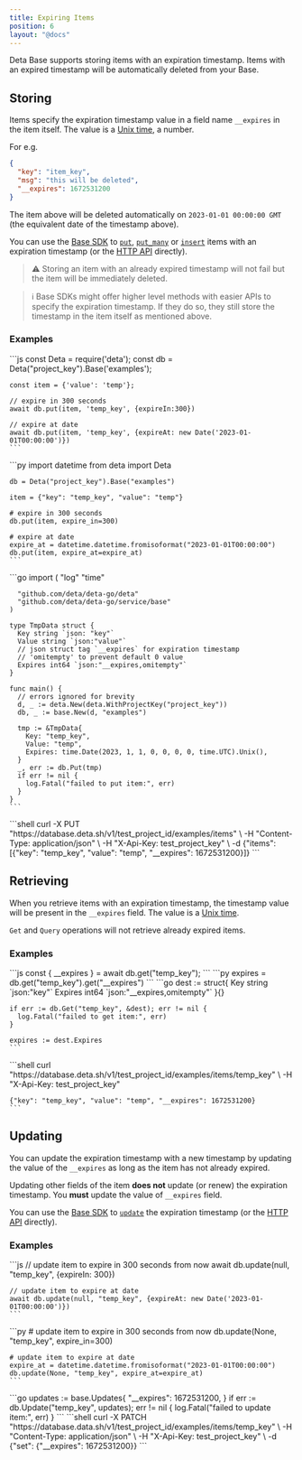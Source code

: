 ```yaml
---
title: Expiring Items
position: 6
layout: "@docs"
---
```



Deta Base supports storing items with an expiration timestamp. Items with an expired timestamp will be automatically deleted from your Base.

## Storing 

Items specify the expiration timestamp value in a field name `__expires` in the item itself. The value is a [Unix time](https://en.wikipedia.org/wiki/Unix_time), a number.

For e.g.
```json
{
  "key": "item_key",
  "msg": "this will be deleted",
  "__expires": 1672531200
}
```

The item above will be deleted automatically on `2023-01-01 00:00:00 GMT` (the equivalent date of the timestamp above).

You can use the [Base SDK](./sdk/base) to [`put`](./sdk/base#put), [`put_many`](./sdk/base#put_many) or [`insert`](./sdk/base#insert) items with an expiration timestamp (or the [HTTP API](./http-api/base) directly).

> ⚠️ Storing an item with an already expired timestamp will not fail but the item will be immediately deleted.

> ℹ️ Base SDKs might offer higher level methods with easier APIs to specify the expiration timestamp. If they do so, they still store the timestamp in the item itself as mentioned above.

### Examples

<LangTabsExtended>
  <Fragment slot="js">
    ```js
    const Deta = require('deta');
    const db = Deta("project_key").Base('examples');

    const item = {'value': 'temp'};

    // expire in 300 seconds
    await db.put(item, 'temp_key', {expireIn:300})

    // expire at date
    await db.put(item, 'temp_key', {expireAt: new Date('2023-01-01T00:00:00')})
    ```
  </Fragment>

  <Fragment slot="py">
    ```py
    import datetime
    from deta import Deta

    db = Deta("project_key").Base("examples")

    item = {"key": "temp_key", "value": "temp"}

    # expire in 300 seconds
    db.put(item, expire_in=300)

    # expire at date
    expire_at = datetime.datetime.fromisoformat("2023-01-01T00:00:00")
    db.put(item, expire_at=expire_at)
    ```
  </Fragment>

  <Fragment slot="go">
    ```go
    import (
      "log"
      "time"
  
      "github.com/deta/deta-go/deta"
      "github.com/deta/deta-go/service/base"
    )

    type TmpData struct {
      Key string `json: "key"`
      Value string `json:"value"`
      // json struct tag `__expires` for expiration timestamp
      // 'omitempty' to prevent default 0 value
      Expires int64 `json:"__expires,omitempty"`
    }

    func main() {
      // errors ignored for brevity
      d, _ := deta.New(deta.WithProjectKey("project_key"))
      db, _ := base.New(d, "examples")

      tmp := &TmpData{
        Key: "temp_key",
        Value: "temp",
        Expires: time.Date(2023, 1, 1, 0, 0, 0, 0, time.UTC).Unix(),
      }
      _, err := db.Put(tmp)
      if err != nil {
        log.Fatal("failed to put item:", err) 
      }
    }
    ```
  </Fragment>

  <Fragment slot="http">
    ```shell
    curl -X PUT "https://database.deta.sh/v1/test_project_id/examples/items" \
        -H "Content-Type: application/json" \
        -H "X-Api-Key: test_project_key" \
        -d {"items":[{"key": "temp_key", "value": "temp", "__expires": 1672531200}]}
    ```
  </Fragment>

</LangTabsExtended>

## Retrieving

When you retrieve items with an expiration timestamp, the timestamp value will be present in the `__expires` field. The value is a [Unix time](https://en.wikipedia.org/wiki/Unix_time).

`Get` and `Query` operations will not retrieve already expired items.

### Examples

<LangTabsExtended>
  <Fragment slot="js">
    ```js
    const { __expires } = await db.get("temp_key");
    ```
  </Fragment>

  <Fragment slot="py">
    ```py
    expires = db.get("temp_key").get("__expires")
    ```
  </Fragment>

  <Fragment slot="go">
    ```go
    dest := struct{
      Key     string `json:"key"`
      Expires int64  `json:"__expires,omitempty"`
    }{}

    if err := db.Get("temp_key", &dest); err != nil {
      log.Fatal("failed to get item:", err)
    }

    expires := dest.Expires
    ```
  </Fragment>

  <Fragment slot="http">
    ```shell
    curl "https://database.deta.sh/v1/test_project_id/examples/items/temp_key" \
        -H "X-Api-Key: test_project_key"

    {"key": "temp_key", "value": "temp", "__expires": 1672531200}
    ```
  </Fragment>

</LangTabsExtended>




## Updating

You can update the expiration timestamp with a new timestamp by updating the value of the `__expires` as long as the item has not already expired.

Updating other fields of the item **does not** update (or renew) the expiration timestamp. You **must** update the value of `__expires` field.

You can use the [Base SDK](./sdk.md) to [`update`](./sdk#update) the expiration timestamp (or the [HTTP API](./http-api/about.md) directly).

### Examples

<LangTabsExtended>
  <Fragment slot="js">
    ```js
    // update item to expire in 300 seconds from now 
    await db.update(null, "temp_key", {expireIn: 300})

    // update item to expire at date
    await db.update(null, "temp_key", {expireAt: new Date('2023-01-01T00:00:00')})
    ```
  </Fragment>

  <Fragment slot="py">
    ```py
    # update item to expire in 300 seconds from now
    db.update(None, "temp_key", expire_in=300)

    # update item to expire at date
    expire_at = datetime.datetime.fromisoformat("2023-01-01T00:00:00")
    db.update(None, "temp_key", expire_at=expire_at)
    ```
  </Fragment>

  <Fragment slot="go">
    ```go
    updates := base.Updates{
      "__expires": 1672531200,
    }
    if err := db.Update("temp_key", updates); err != nil {
      log.Fatal("failed to update item:", err)
    }
    ```
  </Fragment>

  <Fragment slot="http">
    ```shell
    curl -X PATCH "https://database.data.sh/v1/test_project_id/examples/items/temp_key" \
        -H "Content-Type: application/json" \
        -H "X-Api-Key: test_project_key" \
        -d {"set": {"__expires": 1672531200}}
    ```
  </Fragment>

</LangTabsExtended>


